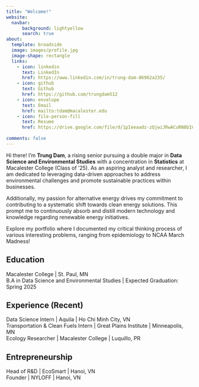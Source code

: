 ```yaml
---
title: "Welcome!"
website: 
  navbar:
      background: lightyellow
      search: true
about:
  template: broadside
  image: images/profile.jpg
  image-shape: rectangle
  links:
    - icon: linkedin
      text: LinkedIn
      href: https://www.linkedin.com/in/trung-dam-86962a235/ 
    - icon: github
      text: Github
      href: https://github.com/trungdam512 
    - icon: envelope
      text: Email
      href: mailto:tdam@macalester.edu
    - icon: file-person-fill
      text: Resume
      href: https://drive.google.com/file/d/1pIeeaadz-zQjwiJRwACuRN8bIC5WqTU-/view?usp=sharing 
      
comments: false
---
```


Hi there! I'm **Trung Dam**, a rising senior pursuing a double major in **Data Science and Environmental Studies** with a concentration in **Statistics** at Macalester College (Class of '25). As an aspiring analyst and researcher, I am dedicated to leveraging data-driven approaches to address environmental challenges and promote sustainable practices within businesses.

Additionally, my passion for alternative energy drives my commitment to contributing to a systematic shift towards clean energy solutions. This prompt me to continuously absorb and distill modern technology and knowledge regarding renewable energy initiatives.

Explore my portfolio where I documented my critical thinking process of various interesting problems, ranging from epidemiology to NCAA March Madness!

## Education

Macalester College \| St. Paul, MN <br> B.A in Data Science and Environmental Studies \| Expected Graduation: Spring 2025

## Experience (Recent)

Data Science Intern \| Aquila \| Ho Chi Minh City, VN <br> Transportation & Clean Fuels Intern \| Great Plains Institute \| Minneapolis, MN <br> Ecology Researcher \| Macalester College \| Luquillo, PR

## Entrepreneurship

Head of R&D \| EcoSmart \| Hanoi, VN <br> Founder \| NYLOFF \| Hanoi, VN
